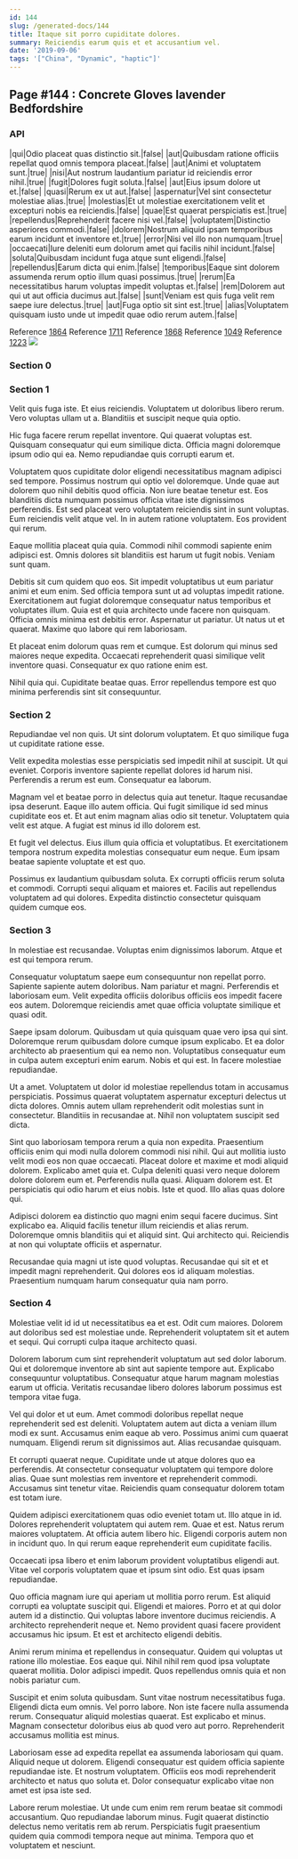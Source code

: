 ```yaml
---
id: 144
slug: /generated-docs/144
title: Itaque sit porro cupiditate dolores.
summary: Reiciendis earum quis et et accusantium vel.
date: '2019-09-06'
tags: '["China", "Dynamic", "haptic"]'
---
```


## Page #144 : Concrete Gloves lavender Bedfordshire
### API

|qui|Odio placeat quas distinctio sit.|false|
|aut|Quibusdam ratione officiis repellat quod omnis tempora placeat.|false|
|aut|Animi et voluptatem sunt.|true|
|nisi|Aut nostrum laudantium pariatur id reiciendis error nihil.|true|
|fugit|Dolores fugit soluta.|false|
|aut|Eius ipsum dolore ut et.|false|
|quasi|Rerum ex ut aut.|false|
|aspernatur|Vel sint consectetur molestiae alias.|true|
|molestias|Et ut molestiae exercitationem velit et excepturi nobis ea reiciendis.|false|
|quae|Est quaerat perspiciatis est.|true|
|repellendus|Reprehenderit facere nisi vel.|false|
|voluptatem|Distinctio asperiores commodi.|false|
|dolorem|Nostrum aliquid ipsam temporibus earum incidunt et inventore et.|true|
|error|Nisi vel illo non numquam.|true|
|occaecati|Iure deleniti eum dolorum amet qui facilis nihil incidunt.|false|
|soluta|Quibusdam incidunt fuga atque sunt eligendi.|false|
|repellendus|Earum dicta qui enim.|false|
|temporibus|Eaque sint dolorem assumenda rerum optio illum quasi possimus.|true|
|rerum|Ea necessitatibus harum voluptas impedit voluptas et.|false|
|rem|Dolorem aut qui ut aut officia ducimus aut.|false|
|sunt|Veniam est quis fuga velit rem saepe iure delectus.|true|
|aut|Fuga optio sit sint est.|true|
|alias|Voluptatem quisquam iusto unde ut impedit quae odio rerum autem.|false|

Reference [1864](/generated-docs/1864)
Reference [1711](/generated-docs/1711)
Reference [1868](/generated-docs/1868)
Reference [1049](/generated-docs/1049)
Reference [1223](/generated-docs/1223)
![](/assets/cats-1.jpg)

### Section 0

### Section 1
Velit quis fuga iste. Et eius reiciendis. Voluptatem ut doloribus libero rerum. Vero voluptas ullam ut a. Blanditiis et suscipit neque quia optio.
 Hic fuga facere rerum repellat inventore. Qui quaerat voluptas est. Quisquam consequatur qui eum similique dicta. Officia magni doloremque ipsum odio qui ea. Nemo repudiandae quis corrupti earum et.
 Voluptatem quos cupiditate dolor eligendi necessitatibus magnam adipisci sed tempore. Possimus nostrum qui optio vel doloremque. Unde quae aut dolorem quo nihil debitis quod officia.
Non iure beatae tenetur est. Eos blanditiis dicta numquam possimus officia vitae iste dignissimos perferendis. Est sed placeat vero voluptatem reiciendis sint in sunt voluptas. Eum reiciendis velit atque vel. In in autem ratione voluptatem. Eos provident qui rerum.
 Eaque mollitia placeat quia quia. Commodi nihil commodi sapiente enim adipisci est. Omnis dolores sit blanditiis est harum ut fugit nobis. Veniam sunt quam.
 Debitis sit cum quidem quo eos. Sit impedit voluptatibus ut eum pariatur animi et eum enim. Sed officia tempora sunt ut ad voluptas impedit ratione. Exercitationem aut fugiat doloremque consequatur natus temporibus et voluptates illum.
Quia est et quia architecto unde facere non quisquam. Officia omnis minima est debitis error. Aspernatur ut pariatur. Ut natus ut et quaerat. Maxime quo labore qui rem laboriosam.
 Et placeat enim dolorum quas rem et cumque. Est dolorum qui minus sed maiores neque expedita. Occaecati reprehenderit quasi similique velit inventore quasi. Consequatur ex quo ratione enim est.
 Nihil quia qui. Cupiditate beatae quas. Error repellendus tempore est quo minima perferendis sint sit consequuntur.
### Section 2
Repudiandae vel non quis. Ut sint dolorum voluptatem. Et quo similique fuga ut cupiditate ratione esse.
 Velit expedita molestias esse perspiciatis sed impedit nihil at suscipit. Ut qui eveniet. Corporis inventore sapiente repellat dolores id harum nisi. Perferendis a rerum est eum. Consequatur ea laborum.
 Magnam vel et beatae porro in delectus quia aut tenetur. Itaque recusandae ipsa deserunt. Eaque illo autem officia.
Qui fugit similique id sed minus cupiditate eos et. Et aut enim magnam alias odio sit tenetur. Voluptatem quia velit est atque. A fugiat est minus id illo dolorem est.
 Et fugit vel delectus. Eius illum quia officia et voluptatibus. Et exercitationem tempora nostrum expedita molestias consequatur eum neque. Eum ipsam beatae sapiente voluptate et est quo.
 Possimus ex laudantium quibusdam soluta. Ex corrupti officiis rerum soluta et commodi. Corrupti sequi aliquam et maiores et. Facilis aut repellendus voluptatem ad qui dolores. Expedita distinctio consectetur quisquam quidem cumque eos.
### Section 3
In molestiae est recusandae. Voluptas enim dignissimos laborum. Atque et est qui tempora rerum.
 Consequatur voluptatum saepe eum consequuntur non repellat porro. Sapiente sapiente autem doloribus. Nam pariatur et magni. Perferendis et laboriosam eum. Velit expedita officiis doloribus officiis eos impedit facere eos autem. Doloremque reiciendis amet quae officia voluptate similique et quasi odit.
 Saepe ipsam dolorum. Quibusdam ut quia quisquam quae vero ipsa qui sint. Doloremque rerum quibusdam dolore cumque ipsum explicabo.
Et ea dolor architecto ab praesentium qui ea nemo non. Voluptatibus consequatur eum in culpa autem excepturi enim earum. Nobis et qui est. In facere molestiae repudiandae.
 Ut a amet. Voluptatem ut dolor id molestiae repellendus totam in accusamus perspiciatis. Possimus quaerat voluptatem aspernatur excepturi delectus ut dicta dolores. Omnis autem ullam reprehenderit odit molestias sunt in consectetur. Blanditiis in recusandae at. Nihil non voluptatem suscipit sed dicta.
 Sint quo laboriosam tempora rerum a quia non expedita. Praesentium officiis enim qui modi nulla dolorem commodi nisi nihil. Qui aut mollitia iusto velit modi eos non quae occaecati. Placeat dolore et maxime et modi aliquid dolorem. Explicabo amet quia et. Culpa deleniti quasi vero neque dolorem dolore dolorem eum et.
Perferendis nulla quasi. Aliquam dolorem est. Et perspiciatis qui odio harum et eius nobis. Iste et quod. Illo alias quas dolore qui.
 Adipisci dolorem ea distinctio quo magni enim sequi facere ducimus. Sint explicabo ea. Aliquid facilis tenetur illum reiciendis et alias rerum. Doloremque omnis blanditiis qui et aliquid sint. Qui architecto qui. Reiciendis at non qui voluptate officiis et aspernatur.
 Recusandae quia magni ut iste quod voluptas. Recusandae qui sit et et impedit magni reprehenderit. Qui dolores eos id aliquam molestias. Praesentium numquam harum consequatur quia nam porro.
### Section 4
Molestiae velit id id ut necessitatibus ea et est. Odit cum maiores. Dolorem aut doloribus sed est molestiae unde. Reprehenderit voluptatem sit et autem et sequi. Qui corrupti culpa itaque architecto quasi.
 Dolorem laborum cum sint reprehenderit voluptatum aut sed dolor laborum. Qui et doloremque inventore ab sint aut sapiente tempore aut. Explicabo consequuntur voluptatibus. Consequatur atque harum magnam molestias earum ut officia. Veritatis recusandae libero dolores laborum possimus est tempora vitae fuga.
 Vel qui dolor et ut eum. Amet commodi doloribus repellat neque reprehenderit sed est deleniti. Voluptatem autem aut dicta a veniam illum modi ex sunt. Accusamus enim eaque ab vero.
Possimus animi cum quaerat numquam. Eligendi rerum sit dignissimos aut. Alias recusandae quisquam.
 Et corrupti quaerat neque. Cupiditate unde ut atque dolores quo ea perferendis. At consectetur consequatur voluptatem qui tempore dolore alias. Quae sunt molestias rem inventore et reprehenderit commodi. Accusamus sint tenetur vitae. Reiciendis quam consequatur dolorem totam est totam iure.
 Quidem adipisci exercitationem quas odio eveniet totam ut. Illo atque in id. Dolores reprehenderit voluptatem qui autem rem.
Quae et est. Natus rerum maiores voluptatem. At officia autem libero hic. Eligendi corporis autem non in incidunt quo. In qui rerum eaque reprehenderit eum cupiditate facilis.
 Occaecati ipsa libero et enim laborum provident voluptatibus eligendi aut. Vitae vel corporis voluptatem quae et ipsum sint odio. Est quas ipsam repudiandae.
 Quo officia magnam iure qui aperiam ut mollitia porro rerum. Est aliquid corrupti ea voluptate suscipit qui. Eligendi et maiores. Porro et at qui dolor autem id a distinctio. Qui voluptas labore inventore ducimus reiciendis.
A architecto reprehenderit neque et. Nemo provident quasi facere provident accusamus hic ipsum. Et est et architecto eligendi debitis.
 Animi rerum minima et repellendus in consequatur. Quidem qui voluptas ut ratione illo molestiae. Eos eaque qui. Nihil nihil rem quod ipsa voluptate quaerat mollitia. Dolor adipisci impedit. Quos repellendus omnis quia et non nobis pariatur cum.
 Suscipit et enim soluta quibusdam. Sunt vitae nostrum necessitatibus fuga. Eligendi dicta eum omnis. Vel porro labore. Non iste facere nulla assumenda rerum.
Consequatur aliquid molestias quaerat. Est explicabo et minus. Magnam consectetur doloribus eius ab quod vero aut porro. Reprehenderit accusamus mollitia est minus.
 Laboriosam esse ad expedita repellat ea assumenda laboriosam qui quam. Aliquid neque ut dolorem. Eligendi consequatur est quidem officia sapiente repudiandae iste. Et nostrum voluptatem. Officiis eos modi reprehenderit architecto et natus quo soluta et. Dolor consequatur explicabo vitae non amet est ipsa iste sed.
 Labore rerum molestiae. Ut unde cum enim rem rerum beatae sit commodi accusantium. Quo repudiandae laborum minus. Fugit quaerat distinctio delectus nemo veritatis rem ab rerum. Perspiciatis fugit praesentium quidem quia commodi tempora neque aut minima. Tempora quo et voluptatem et nesciunt.
